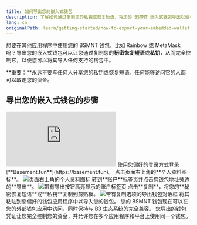 ```yaml
---
title: 如何导出您的嵌入式钱包
description: 了解如何通过复制您的私钥或恢复短语，将您的 BSMNT 嵌入式钱包导出以便与 Rainbow 或 MetaMask 等其他应用一起使用
lang: cn
originalPath: learn/getting-started/how-to-export-your-embedded-wallet.mdx
---
```

想要在其他应用程序中使用您的 BSMNT 钱包，比如 Rainbow 或 MetaMask 吗？导出您的嵌入式钱包可以让您通过复制您的**秘密恢复短语**或**私钥**，从而完全控制它，以便您可以将其导入任何支持的钱包中。

<Warning>
**重要：**永远不要与任何人分享您的私钥或恢复短语。任何能够访问它的人都可以取走您的资金。
</Warning>

## 导出您的嵌入式钱包的步骤

<iframe
  className="w-full aspect-video rounded-xl"
  src="https://www.youtube.com/embed/HBEbnJNBXW8"
  title="如何导出您的嵌入式钱包"
  frameBorder="0"
  allow="accelerometer; autoplay; clipboard-write; encrypted-media; gyroscope; picture-in-picture"
  allowFullScreen
></iframe>

<Steps>
<Step title="登录 Basement">
  使用您偏好的登录方式登录 [**Basement.fun**](https://basement.fun)。
</Step>

<Step title="访问个人资料菜单">
  点击页面右上角的**个人资料图标**。
  
  <Frame>
    <img src="https://s3.amazonaws.com/helpscout.net/docs/assets/685306b72e0550277aa9250e/images/688351828e5da9481ed4b74e/file-aIJ1FUGX3S.png" alt="页面右上角的个人资料图标" />
  </Frame>
</Step>

<Step title="导航至账户标签页">
  转到**账户**标签页并点击您钱包地址旁边的**导出**。
  
  <Frame>
    <img src="https://s3.amazonaws.com/helpscout.net/docs/assets/685306b72e0550277aa9250e/images/688352538e5da9481ed4b753/file-gu5neAqKYc.png" alt="带有导出按钮高亮显示的账户标签页" />
  </Frame>
</Step>

<Step title="复制您的凭证">
  点击**复制**，将您的**秘密恢复短语**或**私钥**复制到剪贴板。
  
  <Frame>
    <img src="https://s3.amazonaws.com/helpscout.net/docs/assets/685306b72e0550277aa9250e/images/6883532b2ffac8389cce3286/file-ZMIuoduKy3.png" alt="带有复制选项的导出钱包对话框" />
  </Frame>
</Step>

<Step title="导入至您偏好的钱包">
  将其粘贴到您偏好的钱包应用程序中以导入您的钱包。
  
  <Check>
    您的 BSMNT 钱包现在可以在您的外部钱包应用中访问，同时保持与 B3 生态系统的完全兼容。
  </Check>
</Step>
</Steps>

<Info>
您导出的钱包凭证让您完全控制您的资金，并允许您在多个应用程序和平台上使用同一个钱包。
</Info>

